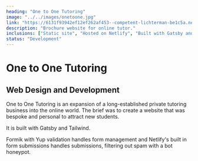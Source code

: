```yaml
---
heading: "One to One Tutoring"
image: "../../images/onetoone.jpg"
link: "https://6131f93942ef12ef262af453--competent-lichterman-be1c5a.netlify.app/"
description: "Brochure website for online tutor."
inclusions: ["Static site", "Hosted on Netlify", "Built with Gatsby and Tailwind"]
status: "Development"
---
```

# One to One Tutoring

## Web Design and Development

One to One Tutoring is an expansion of a long-established private tutoring business into the online world. The brief was to create a website that was bespoke and personal to attract new students.

It is built with Gatsby and Tailwind.

Formik with Yup validation handles form management and Netlify's built in form submissions handles submissions, filtering out spam with a bot honeypot. 